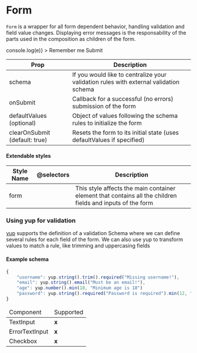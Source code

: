 
<Meta title="Components | Form" />

# Form

`Form` is a wrapper for all form dependent behavior, handling validation and field value changes. Displaying error messages is the responsability of the parts used in the composition as children of the form.

<Preview>
  <Story name="Simple Form">
    <Form
      schema={yup.object().shape({
        username: yup.string().required("Username is required"),
        password: yup
          .string()
          .required("Password is required")
          .min(12, "Password is too small"),
        remember: yup.boolean()
      })}
      onSubmit={e => console.log(e)}
    >
      <ErrorTextInput label="Username" name="username" type="text" />
      <ErrorTextInput label="Password" name="password" type="password" />
      <Checkbox name="remember">Remember me</Checkbox>
      <BaseButton type="submit">Submit</BaseButton>
    </Form>
  </Story>
</Preview>

<table width="100%">
  <thead>
    <tr>
      <th>Prop</th>
      <th>Description</th>
    </tr>
  </thead>
  <tbody>
    <tr>
      <td>schema</td>
      <td>
        If you would like to centralize your validation rules with external
        validation schema
      </td>
    </tr>
    <tr>
      <td>onSubmit</td>
      <td>Callback for a successful (no errors) submission of the form</td>
    </tr>
    <tr>
      <td>defaultValues (optional)</td>
      <td>
        Object of values following the schema rules to initialize the form
      </td>
    </tr>
    <tr>
      <td>clearOnSubmit (default: true)</td>
      <td>
        Resets the form to its initial state (uses defaultValues if specified)
      </td>
    </tr>
  </tbody>
</table>

#### Extendable styles

<table width="100%">
  <thead>
    <tr>
      <th>Style Name</th>
      <th>@selectors</th>
      <th>Description</th>
    </tr>
  </thead>
  <tbody>
    <tr>
      <td>form</td>
      <td></td>
      <td>
        This style affects the main container element that contains all the
        children fields and inputs of the form
      </td>
    </tr>
  </tbody>
</table>

### Using yup for validation

[yup](https://github.com/jquense/yup) supports the definition of a validation Schema where we can define several rules for each field of the form.
We can also use yup to transform values to match a rule, like trimming and uppercasing fields

#### Example schema

```javascript
{
    "username": yup.string().trim().required("Missing username!"),
    "email": yup.string().email("Must be an email!"),
    "age": yup.number().min(18, "Minimum age is 18")
    "password": yup.string().required("Password is required").min(12, "Password is too small")
}
```

<table width="100%">
  <thead>
    <tr>
      <td>Component</td>
      <td>Supported</td>
    </tr>
  </thead>
  <tbody>
    <tr>
      <td>TextInput</td>
      <td>
        <strong>x</strong>
      </td>
    </tr>
    <tr>
      <td>ErrorTextInput</td>
      <td>
        <strong>x</strong>
      </td>
    </tr>
    <tr>
      <td>Checkbox</td>
      <td>
        <strong>x</strong>
      </td>
    </tr>
  </tbody>
</table>
